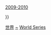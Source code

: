 {{Navbox
|name = World Series of Snooker
|title = [[世界斯诺克系列赛]]

|group1 = 按年排序
|list1 = [[2008-2009世界斯诺克系列赛|2008-2009]]{{·}} [[2009-2010世界斯诺克系列赛|2009-2010]]

}}<noinclude>
[[Category:斯诺克模板|世界]]
[[Category:世界斯诺克系列赛|~]]
[[Category:斯诺克赛事导航模板|World Series]]
</noinclude>